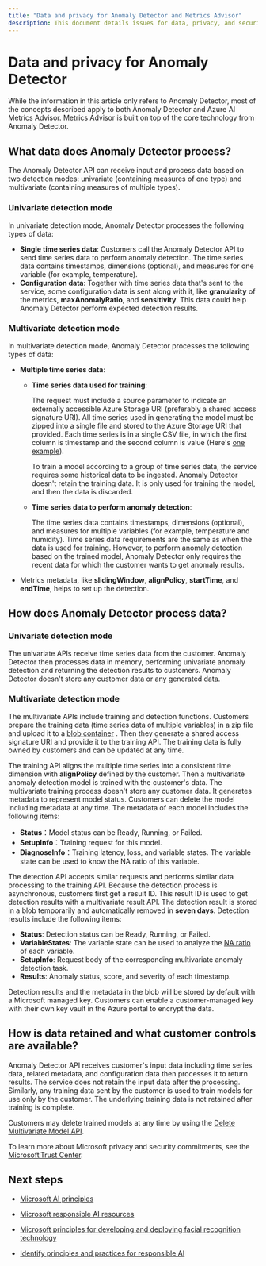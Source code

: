 ```yaml
---
title: "Data and privacy for Anomaly Detector and Metrics Advisor"
description: This document details issues for data, privacy, and security for Anomaly Detector and Metrics Advisor.
---
```


# Data and privacy for Anomaly Detector


<NonEnglishTranslation />

<Note>
While the information in this article only refers to Anomaly Detector, most of the concepts described apply to both Anomaly Detector and Azure AI Metrics Advisor. Metrics Advisor is built on top of the core technology from Anomaly Detector.
</Note>

## What data does Anomaly Detector process?

The Anomaly Detector API can receive input and process data based on two detection modes: univariate (containing measures of one type) and multivariate (containing measures of multiple types).

### Univariate detection mode

In univariate detection mode, Anomaly Detector processes the following types of data:

- **Single time series data**: Customers call the Anomaly Detector API to send time series data to perform anomaly detection. The time series data contains timestamps, dimensions (optional), and measures for one variable (for example, temperature).
- **Configuration data**: Together with time series data that's sent to the service, some configuration data is sent along with it, like **granularity** of the metrics, **maxAnomalyRatio**, and **sensitivity**. This data could help Anomaly Detector perform expected detection results. 

### Multivariate detection mode

In multivariate detection mode, Anomaly Detector processes the following types of data:

- **Multiple time series data**:
    - **Time series data used for training**:
    
      The request must include a source parameter to indicate an externally accessible Azure Storage URI (preferably a shared access signature URI). All time series used in generating the model must be zipped into a single file and stored to the Azure Storage URI that provided. Each time series is in a single CSV file, in which the first column is timestamp and the second column is value (Here's [one example](https://multiadsample.blob.core.windows.net/data/sample_data_5_3000.zip?sp=r&st=2021-03-05T12:02:17Z&se=2021-10-05T20:02:17Z&spr=https&sv=2020-02-10&sr=c&sig=t6xHqwRmr98li6ApWoZ04Gi%2BaZNPnVMXRp07t7r11xs%3D)). 

      To train a model according to a group of time series data, the service requires some historical data to be ingested. Anomaly Detector doesn't retain the training data. It is only used for training the model, and then the data is discarded.

    - **Time series data to perform anomaly detection**:
    
      The time series data contains timestamps, dimensions (optional), and measures for multiple variables (for example, temperature and humidity). Time series data requirements are the same as when the data is used for training. However, to perform anomaly detection based on the trained model, Anomaly Detector only requires the recent data for which the customer wants to get anomaly results.

- Metrics metadata, like **slidingWindow**, **alignPolicy**, **startTime**, and **endTime**, helps to set up the detection. 

## How does Anomaly Detector process data?
### Univariate detection mode

The univariate APIs receive time series data from the customer. Anomaly Detector then processes data in memory, performing univariate anomaly detection and returning the detection results to customers. Anomaly Detector doesn't store any customer data or any generated data.

### Multivariate detection mode
The multivariate APIs include training and detection functions. Customers prepare the training data (time series data of multiple variables) in a zip file and upload it to a [blob container](https://azure.microsoft.com/services/storage/blobs/) . Then they generate a shared access signature URI and provide it to the training API. The training data is fully owned by customers and can be updated at any time.

The training API aligns the multiple time series into a consistent time dimension with **alignPolicy** defined by the customer. Then a multivariate anomaly detection model is trained with the customer's data. The multivariate training process doesn't store any customer data. It generates metadata to represent model status. Customers can delete the model including metadata at any time. The metadata of each model includes the following items:

- **Status**：Model status can be Ready, Running, or Failed.
- **SetupInfo**：Training request for this model.
- **DiagnoseInfo**：Training latency, loss, and variable states. The variable state can be used to know the NA ratio of this variable.

The detection API accepts similar requests and performs similar data processing to the training API. Because the detection process is asynchronous, customers first get a result ID. This result ID is used to get detection results with a multivariate result API. The detection result is stored in a blob temporarily and automatically removed in **seven days**. Detection results include the following items:

- **Status**: Detection status can be Ready, Running, or Failed.
- **VariableStates**: The variable state can be used to analyze the [NA ratio](/azure/ai-services/anomaly-detector/concepts/best-practices-multivariate#fill-not-available-na) of each variable.
- **SetupInfo**: Request body of the corresponding multivariate anomaly detection task.
- **Results**: Anomaly status, score, and severity of each timestamp.

Detection results and the metadata in the blob will be stored by default with a Microsoft managed key. Customers can enable a customer-managed key with their own key vault in the Azure portal to encrypt the data.

## How is data retained and what customer controls are available?

Anomaly Detector API receives customer's input data including time series data, related metadata, and configuration data then processes it to return results. The service does not retain the input data after the processing. Similarly, any training data sent by the customer is used to train models for use only by the customer. The underlying training data is not retained after training is complete. 

Customers may delete trained models at any time by using the [Delete Multivariate Model API](https://westus2.dev.cognitive.microsoft.com/docs/services/AnomalyDetector-v1-1-preview/operations/DeleteMultivariateModel).

To learn more about Microsoft privacy and security commitments, see the [Microsoft Trust Center](https://www.microsoft.com/trust-center).

## Next steps

* [Microsoft AI principles](https://www.microsoft.com/ai/responsible-ai)

* [Microsoft responsible AI resources](https://www.microsoft.com/ai/responsible-ai-resources)

* [Microsoft principles for developing and deploying facial recognition technology](https://blogs.microsoft.com/wp-content/uploads/prod/sites/5/2018/12/MSFT-Principles-on-Facial-Recognition.pdf)

* [Identify principles and practices for responsible AI](/training/paths/responsible-ai-business-principles/)
